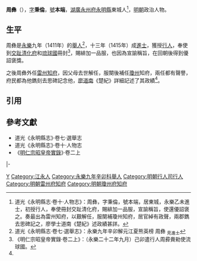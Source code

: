 '''周彝'''（{{bd|14世紀||15世紀}}），[[表字|字]]'''秉倫'''，[[號|號]]'''本端'''，[[湖廣等處承宣布政使司|湖廣]][[永州府|永州府]][[永明縣|永明縣]]東城人<ref name=djs>道光《永明縣志·卷十·人物志》：周彝，字秉倫，號本端，居東城，永樂乙未進士，初授行人，奉使冊封交趾清化府，賜緋加一品服，宣諭稱旨，使還優詔褒之。奏最出為雷州知府，以艱解任，服闋補瓊州知府，居官綽有政聲，兩郡鐫去思碑記之，廖學士道南《楚紀》述政績甚詳。</ref>，[[明朝|明朝]]政治人物。

==生平==
周彝是[[永樂_(明朝)|永樂]]九年（1411年）的[[舉人|舉人]]<ref>道光《永明縣志·卷七·選舉志》：永樂九年辛卯解元江夏熊英榜 周彝 <sub>見進士</sub></ref>，十三年（1415年）成[[進士|進士]]，獲授[[行人_(官職)|行人]]，奉使到[[交趾等處承宣布政使司|交趾]][[清化府|清化府]]和[[琉球國|琉球國]]冊封<ref>《明仁宗昭皇帝實錄·卷二上》：（永樂二十二年九月）己卯遣行人周彛賫勑使流球國。</ref>，賜緋加一品服，也因為宣諭稱旨，在回朝後得到優詔褒獎。

之後周彝外任[[雷州府|雷州]][[知府|知府]]，因父母去世解任，服闋後補任[[瓊州府|瓊州]]知府，兩任都有聲譽，府民都為他鐫刻去思碑記念他，[[廖道南|廖道南]]《楚紀》詳細記述了其政績<ref name=djs/>。

==引用==
{{reflist}}

==參考文獻==
*道光《永明縣志》·卷七·選舉志
*道光《永明縣志》·卷十·人物志
*《[[明實錄|明仁宗昭皇帝實錄]]》·卷二上

{{start box}}
{{s-off}}
{{s-before|[[常仕昌|常仕昌]]}}
{{s-title|明朝雷州府知府|宣德年間？}}
{{s-after|[[王㬅|王㬅]]}}
|-
{{s-before|[[王修_(懷寧)|王修]]}}
{{s-title|明朝瓊州府知府|宣德年間？}}
{{s-after|[[程瑩|程瑩]]}}
{{end box}}

{{永樂十三年乙未科殿試金榜}}

[[Category:周姓|Y]]
[[Category:江永人|Category:江永人]]
[[Category:永樂九年辛卯科舉人|Category:永樂九年辛卯科舉人]]
[[Category:明朝行人司行人|Category:明朝行人司行人]]
[[Category:明朝雷州府知府|Category:明朝雷州府知府]]
[[Category:明朝瓊州府知府|Category:明朝瓊州府知府]]